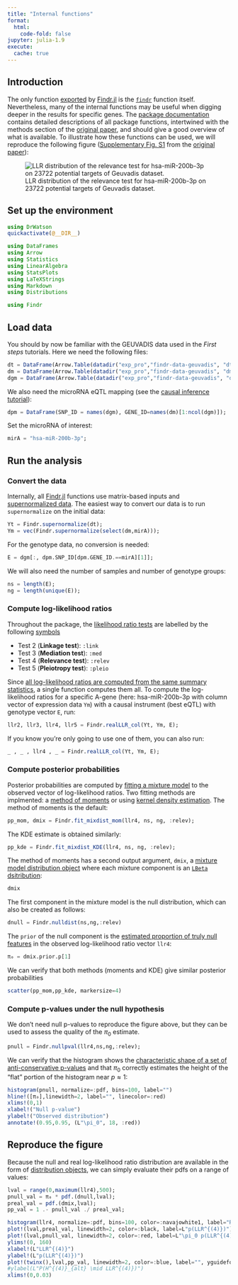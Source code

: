 ```yaml
---
title: "Internal functions"
format:
  html:
    code-fold: false
jupyter: julia-1.9
execute: 
  cache: true
---
```

## Introduction

The only function [exported](https://docs.julialang.org/en/v1/manual/modules/#Export-lists) by [Findr.jl][1] is the [`findr`](https://tmichoel.github.io/Findr.jl/dev/testLLR/) function itself. Nevertheless, many of the internal functions may be useful when digging deeper in the results for specific genes. The [package documentation][6] contains detailed descriptions of all package functions, intertwined with the methods section of the [original paper][5], and should give a good overview of what is available. To illustrate how these functions can be used, we will reproduce the following figure ([Supplementary Fig. S1](https://doi.org/10.1371/journal.pcbi.1005703.s002) from the  [original paper][5]):

![LLR distribution of the relevance test for hsa-miR-200b-3p on 23722 potential targets of Geuvadis dataset.](figures/eg4.png)


## Set up the environment

```julia
using DrWatson
quickactivate(@__DIR__)

using DataFrames
using Arrow
using Statistics
using LinearAlgebra
using StatsPlots
using LaTeXStrings
using Markdown
using Distributions

using Findr
```

## Load data

You should by now be familiar with the GEUVADIS data used in the *First steps* tutorials. Here we need the following files:

```julia
dt = DataFrame(Arrow.Table(datadir("exp_pro","findr-data-geuvadis", "dt.arrow")));
dm = DataFrame(Arrow.Table(datadir("exp_pro","findr-data-geuvadis", "dm.arrow")));
dgm = DataFrame(Arrow.Table(datadir("exp_pro","findr-data-geuvadis", "dgm.arrow")));
```

We also need the microRNA eQTL mapping (see the [causal inference tutorial](causal-inference.qmd)):

```julia
dpm = DataFrame(SNP_ID = names(dgm), GENE_ID=names(dm)[1:ncol(dgm)]);
```

Set the microRNA of interest:

```julia
mirA = "hsa-miR-200b-3p";
```

## Run the analysis

### Convert the data

Internally, all [Findr.jl][1] functions use matrix-based inputs and [supernormalized data](https://tmichoel.github.io/Findr.jl/dev/inference/). The easiest way to convert our data is to run `supernormalize` on the initial data:

```julia
Yt = Findr.supernormalize(dt);
Ym = vec(Findr.supernormalize(select(dm,mirA)));
```

For the genotype data, no conversion is needed:

```julia
E = dgm[:, dpm.SNP_ID[dpm.GENE_ID.==mirA][1]];
```

We will also need the number of samples and number of genotype groups:

```julia
ns = length(E);
ng = length(unique(E));
```

### Compute log-likelihood ratios

Throughout the package, the [likelihood ratio tests](https://tmichoel.github.io/Findr.jl/dev/realLLR/) are labelled by the following [symbols](https://docs.julialang.org/en/v1/manual/metaprogramming/#Symbols)

- Test 2 (**Linkage test**): `:link`
- Test 3 (**Mediation test**): `:med`
- Test 4 (**Relevance test**): `:relev`
- Test 5 (**Pleiotropy test**): `:pleio`

Since [all log-likelihood ratios are computed from the same summary statistics](https://tmichoel.github.io/Findr.jl/dev/realLLR/#Implementation), a single function computes them all. To compute the log-likelihood ratios for a specific A-gene (here: hsa-miR-200b-3p with column vector of expression data `Ym`) with a causal instrument (best eQTL) with genotype vector `E`, run:

```julia
llr2, llr3, llr4, llr5 = Findr.realLLR_col(Yt, Ym, E);
```

If you know you're only going to use one of them, you can also run:

```julia
_ , _ , llr4 , _ = Findr.realLLR_col(Yt, Ym, E);
```

### Compute posterior probabilities

Posterior probabilities are computed by [fitting a mixture model](https://tmichoel.github.io/Findr.jl/dev/posteriorprobs/) to the observed vector of log-likelihood ratios. Two fitting methods are implmented: a [method of moments](https://tmichoel.github.io/Findr.jl/dev/posteriorprobs/#mom_postprobs) or using [kernel density estimation](https://tmichoel.github.io/Findr.jl/dev/posteriorprobs/#kde_postprobs). The method of moments is the default:

```julia
pp_mom, dmix = Findr.fit_mixdist_mom(llr4, ns, ng, :relev);
```

The KDE estimate is obtained similarly:

```julia
pp_kde = Findr.fit_mixdist_KDE(llr4, ns, ng, :relev);
```

The method of moments has a second output argument, `dmix`, a [mixture model distribution object](https://juliastats.org/Distributions.jl/stable/mixture/) where each mixture component is an [`LBeta` dsitribution](https://tmichoel.github.io/Findr.jl/dev/randomLLR/#Implementation):

```julia
dmix
```

The first component in the mixture model is the null distribution, which can also be created as follows:

```julia
dnull = Findr.nulldist(ns,ng,:relev)
```

The `prior` of the null component is the [estimated proportion of truly null features](https://tmichoel.github.io/Findr.jl/dev/posteriorprobs/#Estimating-P({\\mathcal-H}_{\\mathrm{null}})) in the observed log-likelihood ratio vector `llr4`:

```julia
π₀ = dmix.prior.p[1]
```

We can verify that both methods (moments and KDE) give similar posterior probabilities

```julia
scatter(pp_mom,pp_kde, markersize=4)
```

### Compute p-values under the null hypothesis

We don't need null p-values to reproduce the figure above, but they can be used to assess the quality of the $\pi_0$ estimate.

```julia
pnull = Findr.nullpval(llr4,ns,ng,:relev);
```

We can verify that the histogram shows the [characteristic shape of a set of anti-conservative p-values](http://varianceexplained.org/statistics/interpreting-pvalue-histogram/) and that $\pi_0$ correctly estimates the height of the "flat" portion of the histogram near $p\approx 1$:


```julia
histogram(pnull, normalize=:pdf, bins=100, label="")
hline!([π₀],linewidth=2, label="", linecolor=:red)
xlims!(0,1)
xlabel!("Null p-value")
ylabel!("Observed distribution")
annotate!(0.95,0.95, (L"\pi_0", 18, :red))
```

## Reproduce the figure

Because the null and real log-likelihood ratio distribution are available in the form of [distribution objects](https://juliastats.org/Distributions.jl/), we can simply evaluate their pdfs on a range of values:

```julia
lval = range(0,maximum(llr4),500);
pnull_val = π₀ * pdf.(dnull,lval);
preal_val = pdf.(dmix,lval);
pp_val = 1 .- pnull_val ./ preal_val;
```

```julia
histogram(llr4, normalize=:pdf, bins=100, color=:navajowhite1, label="Real data", size=(600,450))
plot!(lval,preal_val, linewidth=2, color=:black, label=L"p(LLR^{(4)})")
plot!(lval,pnull_val, linewidth=2, color=:red, label=L"\pi_0 p(LLR^{(4)} \mid \mathcal{H}_0)", legend=(0.25,0.95))
ylims!(0, 160)
xlabel!(L"LLR^{(4)}")
ylabel!(L"p(LLR^{(4)})")
plot!(twinx(),lval,pp_val, linewidth=2, color=:blue, label="", yguidefontcolor=:blue, ylims=(0,1.), ylabel=L"P(H^{(4)}_{alt} \mid LLR^{(4)})")
#ylabel(L"P(H^{(4)}_{alt} \mid LLR^{(4)})")
xlims!(0,0.03)

```

[1]: https://github.com/tmichoel/Findr.jl
[2]: https://github.com/lingfeiwang/findr-data-geuvadis
[3]: https://doi.org/10.1038/nature12531
[4]: https://dataframes.juliadata.org/stable/
[5]: https://doi.org/10.1371/journal.pcbi.1005703
[6]: https://tmichoel.github.io/Findr.jl/dev/
